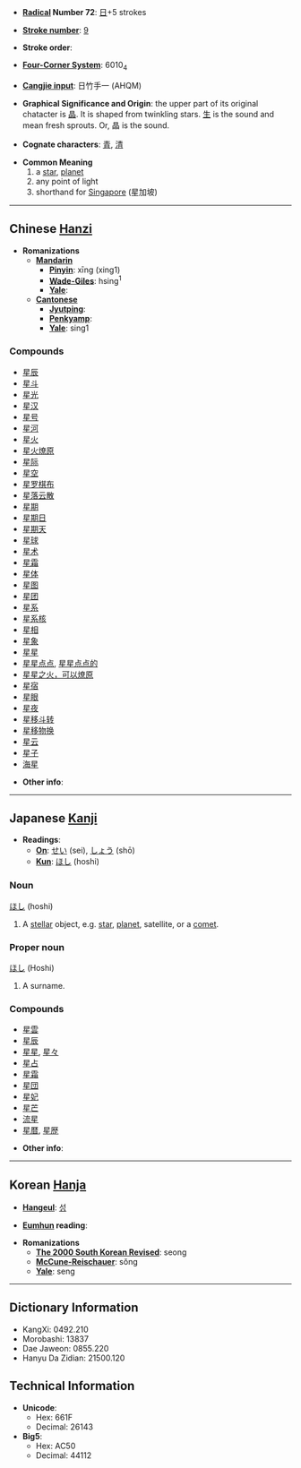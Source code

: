* '''[[Wiktionary:Chinese radical index| Radical]] Number 72''': [[Wiktionary:Chinese radical index 日|日]]+5 strokes

* '''[[Wiktionary:Chinese total strokes index|Stroke number]]''': [[Wiktionary:Chinese total strokes index 9|9]]

* '''Stroke order''': 

* '''[[Wiktionary:Chinese four corner index|Four-Corner System]]''': 6010<sub>4</sub>

* '''[[Wiktionary:Chinese Cangjie index|Cangjie input]]''': 日竹手一 (AHQM)

* '''Graphical Significance and Origin''': the upper part of its original chatacter is [[晶]]. It is shaped from twinkling stars. [[生]] is the sound and mean fresh sprouts. Or, 晶 is the sound.

* '''Cognate characters''': [[青]], [[清]]

* '''Common Meaning'''
*#a [[star]], [[planet]]
*# any point of light
*# shorthand for [[Singapore]] (星加坡)

----

== Chinese [[Hanzi]] ==

* '''Romanizations'''
** '''[[Mandarin]]'''
*** '''[[Pinyin]]''': xīng (xing1)
*** '''[[Wade-Giles]]''': hsing<sup>1</sup>
*** '''[[Yale]]''': 
** '''[[Cantonese]]'''
*** '''[[Jyutping]]''':
*** '''[[Penkyamp]]''': 
*** '''[[Yale]]''': sing1

===Compounds===
*[[星辰]]
*[[星斗]]
*[[星光]]
*[[星汉]]
*[[星号]]
*[[星河]]
*[[星火]]
*[[星火燎原]]
*[[星际]]
*[[星空]]
*[[星罗棋布]]
*[[星落云散]]
*[[星期]]
*[[星期日]]
*[[星期天]]
*[[星球]]
*[[星术]]
*[[星霜]]
*[[星体]]
*[[星图]]
*[[星团]]
*[[星系]]
*[[星系核]]
*[[星相]]
*[[星象]]
*[[星星]]
*[[星星点点]], [[星星点点的]]
*[[星星之火，可以燎原]]
*[[星宿]]
*[[星眼]]
*[[星夜]]
*[[星移斗转]]
*[[星移物换]]
*[[星云]]
*[[星子]]
*[[海星]]

* '''Other info''': 

----

== Japanese [[Kanji]] ==

* '''Readings''':
** '''[[On]]''': [[せい]] (sei), [[しょう]] (shō)
** '''[[Kun]]''': [[ほし]] (hoshi)

===Noun===
[[ほし]] (hoshi)

# A [[stellar]] object, e.g. [[star]], [[planet]], satellite, or a [[comet]].

===Proper noun===
[[ほし]] (Hoshi)

#A surname.

===Compounds===
*[[星雲]]
*[[星辰]]
*[[星星]], [[星々]]
*[[星占]]
*[[星霜]]
*[[星団]]
*[[星妃]]
*[[星芒]]
*[[流星]]
*[[星暦]], [[星歴]]

* '''Other info''':  

----

== Korean [[Hanja]] ==

* '''[[Hangeul]]''': [[성]]

* '''[[Eumhun]] reading''': 

* '''Romanizations'''
** '''[[The 2000 South Korean Revised Romanization|The 2000 South Korean Revised]]''': seong
** '''[[McCune-Reischauer]]''': sŏng
** '''[[Yale]]''': seng

----

== Dictionary Information ==

* KangXi: 0492.210
* Morobashi: 13837
* Dae Jaweon: 0855.220
* Hanyu Da Zidian: 21500.120

== Technical Information ==

* '''Unicode''':
** Hex: 661F
** Decimal: 26143
* '''Big5''':
** Hex: AC50
** Decimal: 44112